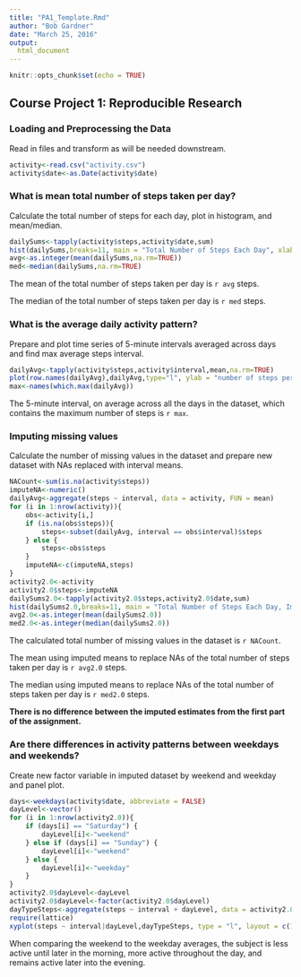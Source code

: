 ```yaml
---
title: "PA1_Template.Rmd"
author: "Bob Gardner"
date: "March 25, 2016"
output:
  html_document
---
```


```r
knitr::opts_chunk$set(echo = TRUE)
```

## Course Project 1:  Reproducible Research

### Loading and Preprocessing the Data
Read in files and transform as will be needed downstream.

```r
activity<-read.csv("activity.csv")
activity$date<-as.Date(activity$date)
```

### What is mean total number of steps taken per day?

Calculate the total number of steps for each day, plot in histogram, and mean/median.

```r
dailySums<-tapply(activity$steps,activity$date,sum)
hist(dailySums,breaks=11, main = "Total Number of Steps Each Day", xlab="Number of Steps in a Day")
avg<-as.integer(mean(dailySums,na.rm=TRUE))
med<-median(dailySums,na.rm=TRUE)
```

The mean of the total number of steps taken per day is `r avg` steps.

The median of the total number of steps taken per day is `r med` steps.

### What is the average daily activity pattern?

Prepare and plot time series of 5-minute intervals averaged across days and find max average steps interval.

```r
dailyAvg<-tapply(activity$steps,activity$interval,mean,na.rm=TRUE)
plot(row.names(dailyAvg),dailyAvg,type="l", ylab = "number of steps per 5 minute interval", xlab = "5 minute interval during the 24 hour day")
max<-names(which.max(dailyAvg))
```

The 5-minute interval, on average across all the days in the dataset, which contains the maximum number of steps is `r max`.

### Imputing missing values

Calculate the number of missing values in the dataset and prepare new dataset with NAs replaced with interval means.

```r
NACount<-sum(is.na(activity$steps))
imputeNA<-numeric()
dailyAvg<-aggregate(steps ~ interval, data = activity, FUN = mean)
for (i in 1:nrow(activity)){
	obs<-activity[i,]
	if (is.na(obs$steps)){
		steps<-subset(dailyAvg, interval == obs$interval)$steps
	} else {
		steps<-obs$steps
	}
	imputeNA<-c(imputeNA,steps)
}
activity2.0<-activity
activity2.0$steps<-imputeNA
dailySums2.0<-tapply(activity2.0$steps,activity2.0$date,sum)
hist(dailySums2.0,breaks=11, main = "Total Number of Steps Each Day, Imputed", xlab="Number of Steps in a Day")
avg2.0<-as.integer(mean(dailySums2.0))
med2.0<-as.integer(median(dailySums2.0))
```

The calculated total number of missing values in the dataset is `r NACount`.

The mean using imputed means to replace NAs of the total number of steps taken per day is `r avg2.0` steps.

The median using imputed means to replace NAs of the total number of steps taken per day is `r med2.0` steps.

**There is no difference between the imputed estimates from the first part of the assignment.**

### Are there differences in activity patterns between weekdays and weekends?

Create new factor variable in imputed dataset by weekend and weekday and panel plot.

```r
days<-weekdays(activity$date, abbreviate = FALSE)
dayLevel<-vector()
for (i in 1:nrow(activity2.0)){
	if (days[i] == "Saturday") {
		dayLevel[i]<-"weekend"
	} else if (days[i] == "Sunday") {
		dayLevel[i]<-"weekend"
	} else {
		dayLevel[i]<-"weekday"
	}
}
activity2.0$dayLevel<-dayLevel
activity2.0$dayLevel<-factor(activity2.0$dayLevel)
dayTypeSteps<-aggregate(steps ~ interval + dayLevel, data = activity2.0, mean)
require(lattice)
xyplot(steps ~ interval|dayLevel,dayTypeSteps, type = "l", layout = c(1,2), xlab = "interval", ylab = "Number of Steps by Interval, Average")
```

When comparing the weekend to the weekday averages, the subject is less active until later in the morning, more active throughout the day, and remains active later into the evening.





